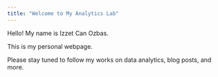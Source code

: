 ```yaml
---
title: "Welcome to My Analytics Lab"
---
```


Hello! My name is Izzet Can Ozbas.

This is my personal webpage.

Please stay tuned to follow my works on data analytics, blog posts, and more.
